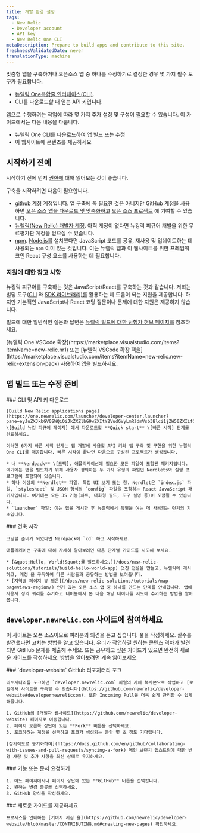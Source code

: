 ```yaml
---
title: 개발 환경 설정
tags:
  - New Relic
  - Developer account
  - API key
  - New Relic One CLI
metaDescription: Prepare to build apps and contribute to this site.
freshnessValidatedDate: never
translationType: machine
---
```


맞춤형 앱을 구축하거나 오픈소스 앱 중 하나를 수정하기로 결정한 경우 몇 가지 필수 도구가 필요합니다.

* [뉴렐릭 One복합줄 인터페이스(CLI)](https://one.newrelic.com/launcher/developer-center.launcher?pane=eyJuZXJkbGV0SWQiOiJkZXZlbG9wZXItY2VudGVyLmRldmVsb3Blci1jZW50ZXIifQ==).
* CLI를 다운로드할 때 얻는 API 키입니다.

앱으로 수행하려는 작업에 따라 몇 가지 추가 설정 및 구성이 필요할 수 있습니다. 이 가이드에서는 다음 내용을 다룹니다.

* 뉴렐릭 One CLI를 다운로드하여 앱 빌드 또는 수정
* 이 웹사이트에 콘텐츠를 제공하세요

## 시작하기 전에

시작하기 전에 먼저 [권한에](/docs/new-relic-solutions/new-relic-one/build-nr-apps/permission-manage-apps) 대해 읽어보는 것이 좋습니다.

구축을 시작하려면 다음이 필요합니다.

* [github 계정](https://github.com/) 계정입니다. 앱 구축에 꼭 필요한 것은 아니지만 GitHub 계정을 사용하면 [오픈 소스 앱을 다운로드 및 맞춤화하고](https://opensource.newrelic.com/explore-projects) [오픈 소스 프로젝트](https://opensource.newrelic.com/contributing/) 에 기여할 수 있습니다.
* [뉴렐릭(New Relic) 개발자 계정](https://newrelic.com/signup/?partner=Developer+Edition). 아직 계정이 없다면 뉴킹릭 피규어 개발을 위한 무료평가판 계정을 얻으실 수 있습니다.
* [npm](https://www.npmjs.com/get-npm). [Node.js를](https://nodejs.org/en/download/) 설치했다면 JavaScript 코드를 공유, 재사용 및 업데이트하는 데 사용되는 `npm` 이미 있는 것입니다. 이는 뉴렐릭 앱과 이 웹사이트를 위한 프레임워크인 React 구성 요소를 사용하는 데 필요합니다.

### 지원에 대한 참고 사항

뉴킹릭 피규어를 구축하는 것은 JavaScript/React를 구축하는 것과 같습니다. 저희는 빌딩 도구([CLI](https://one.newrelic.com/launcher/developer-center.launcher?pane=eyJuZXJkbGV0SWQiOiJkZXZlbG9wZXItY2VudGVyLmRldmVsb3Blci1jZW50ZXIifQ==) 와 [SDK 라이브러리)를](/docs/new-relic-solutions/build-nr-ui/sdk-component/intro-to-sdk) 활용하는 데 도움이 되는 지원을 제공합니다. 하지만 기본적인 JavaScript나 React 코딩 질문이나 문제에 대한 지원은 제공하지 않습니다.

빌드에 대한 일반적인 질문과 답변은 [뉴렐릭 빌드에 대한 탐험가 허브 페이지를](https://discuss.newrelic.com/c/build-on-new-relic) 참조하세요.

<Callout variant="tip">
  [뉴렐릭 One VSCode 확장](https://marketplace.visualstudio.com/items?itemName=new-relic.nr1) 또는 [뉴렐릭 VSCode 확장 팩을](https://marketplace.visualstudio.com/items?itemName=new-relic.new-relic-extension-pack) 사용하여 앱을 빌드하세요.
</Callout>

## 앱 빌드 또는 수정 준비

<Steps>
  <Step>
    ### CLI 및 API 키 다운로드

    [Build New Relic applications page](https://one.newrelic.com/launcher/developer-center.launcher?pane=eyJuZXJkbGV0SWQiOiJkZXZlbG9wZXItY2VudGVyLmRldmVsb3Blci1jZW50ZXIifQ==) \[Build 뉴킹 피규어 페이지] 에서 다운로드할 **Quick start** \[빠른 시작] 단계를 완료하세요.

    이러한 6가지 빠른 시작 단계는 앱 개발에 사용할 API 키와 앱 구축 및 구현을 위한 뉴렐릭 One CLI를 제공합니다. 빠른 시작이 끝나면 다음으로 구성된 프로젝트가 생성됩니다.

    * 너 **Nerdpack** \[드팩]. 애플리케이션에 필요한 모든 파일이 포함된 패키지입니다. 여기에는 앱을 빌드하기 위해 사용자 정의하는 두 가지 유형의 파일인 Nerdlets와 실행 프로그램이 포함되어 있습니다.
    * 하나 이상의 **Nerdlet** 파일. 특정 UI 보기 또는 창. Nerdlet은 `index.js` 파일, `stylesheet` 및 JSON 형식의 `config` 파일을 포함하는 React JavaScript 패키지입니다. 여기에는 모든 JS 기능(차트, 대화형 필드, 도구 설명 등)이 포함될 수 있습니다.
    * `launcher` 파일: 이는 앱을 게시한 후 뉴렐릭에서 특별을 여는 데 사용되는 런처의 기초입니다.
  </Step>

  <Step>
    ### 건축 시작

    코딩할 준비가 되었다면 Nerdpack에 `cd` 하고 시작하세요.

    애플리케이션 구축에 대해 자세히 알아보려면 다음 단계별 가이드를 시도해 보세요.

    * [&quot;Hello, World!&quot;를 빌드하세요.](/docs/new-relic-solutions/tutorials/build-hello-world-app) 멋진 전설을 만들고, 뉴렐릭에 게시하고, 계정 을 구독하여 다른 사람들과 공유하는 방법을 보여줍니다.
    * [지역별 페이지 뷰 맵은](/docs/new-relic-solutions/tutorials/map-pageviews-region/) 인기 있는 오픈 소스 앱 중 하나를 만드는 단계를 안내합니다. 앱에 사용자 정의 쿼리를 추가하고 테이블에서 본 다음 해당 데이터를 지도에 추가하는 방법을 알아봅니다.
  </Step>
</Steps>

## `developer.newrelic.com` 사이트에 참여하세요

이 사이트는 오픈 소스이므로 여러분의 의견을 듣고 싶습니다. 풀을 작성하세요. 실수를 발견했다면 고치는 방법을 알고 있습니다. 우리가 작업하길 원하는 콘텐츠 격차가 발견되면 GitHub 문제를 제출해 주세요. 또는 공유하고 싶은 가이드가 있으면 완전히 새로운 가이드를 작성하세요. 방법을 알아보려면 계속 읽어보세요.

<Steps>
  <Step>
    ### `developer-website` GitHub 리포지터리 포크

    리포지터리를 포크하면 `developer.newrelic.com` 파일의 자체 복사본으로 작업하고 [로컬에서 사이트를 구축할 수 있습니다](https://github.com/newrelic/developer-website#developernewreliccom). 또한 Incomimg Pull을 더욱 쉽게 관리할 수 있게 해줍니다.

    1. GitHub의 [개발자 웹사이트](https://github.com/newrelic/developer-website) 페이지로 이동합니다.
    2. 페이지 오른쪽 상단에 있는 **Fork** 버튼을 선택하세요.
    3. 포크하려는 계정을 선택하고 포크가 생성되는 동안 몇 초 정도 기다립니다.

    [정기적으로 동기화하여](https://docs.github.com/en/github/collaborating-with-issues-and-pull-requests/syncing-a-fork) 메인 브랜치 업스트림에 대한 변경 사항 및 추가 사항을 최신 상태로 유지하세요.
  </Step>

  <Step>
    ### 기능 또는 문서 요청하기

    1. 어느 페이지에서나 페이지 상단에 있는 **GitHub** 버튼을 선택합니다.
    2. 원하는 변경 종류를 선택하세요.
    3. GitHub 양식을 작성하세요.
  </Step>

  <Step>
    ### 새로운 가이드를 제공하세요

    프로세스를 안내하는 [기여자 지침 을](https://github.com/newrelic/developer-website/blob/master/CONTRIBUTING.md#creating-new-pages) 확인하세요.
  </Step>
</Steps>